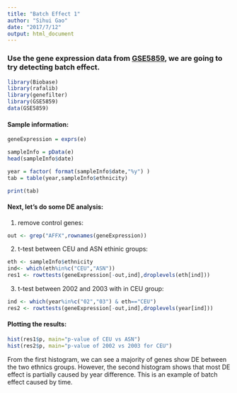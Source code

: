 ```yaml
---
title: "Batch Effect 1"
author: "Sihui Gao"
date: "2017/7/12"
output: html_document
---
```


### Use the gene expression data from [GSE5859](https://github.com/genomicsclass/GSE5859), we are going to try detecting batch effect.

```r
library(Biobase)
library(rafalib)
library(genefilter)
library(GSE5859)
data(GSE5859)
```

#### Sample information:
```r
geneExpression = exprs(e)

sampleInfo = pData(e)
head(sampleInfo$date)

year = factor( format(sampleInfo$date,"%y") )
tab = table(year,sampleInfo$ethnicity)
```

```r
print(tab)
```


#### Next, let's do some DE analysis:  
1. remove control genes:
```r
out <- grep("AFFX",rownames(geneExpression))
```

2. t-test between CEU and ASN ethinic groups:
```r
eth <- sampleInfo$ethnicity
ind<- which(eth%in%c("CEU","ASN"))
res1 <- rowttests(geneExpression[-out,ind],droplevels(eth[ind]))
```

3. t-test between 2002 and 2003 with in CEU group:
```r
ind <- which(year%in%c("02","03") & eth=="CEU")
res2 <- rowttests(geneExpression[-out,ind],droplevels(year[ind]))
```

#### Plotting the results:
```r
hist(res1$p, main="p-value of CEU vs ASN")
hist(res2$p, main="p-value of 2002 vs 2003 for CEU")
```

From the first histogram, we can see a majority of genes show DE between the two ethnics groups. However, the second histogram shows that most DE effect is partially caused by year difference. This is an example of batch effect caused by time.